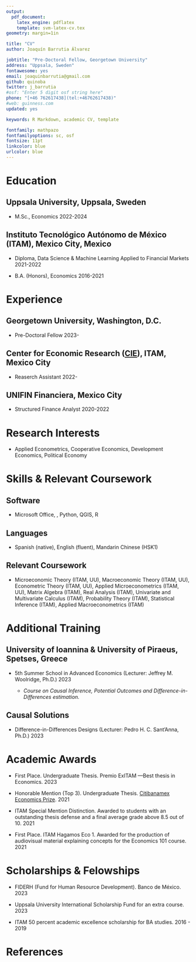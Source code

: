 ```yaml
---
output: 
  pdf_document:
    latex_engine: pdflatex
    template: svm-latex-cv.tex
geometry: margin=1in

title: "CV"
author: Joaquín Barrutia Álvarez

jobtitle: "Pre-Doctoral Fellow, Georgetown University"
address: "Uppsala, Sweden"
fontawesome: yes
email: joaquinbarrutia@gmail.com  
github: quinoba
twitter: j_barrutia
#osf: "Enter 5 digit osf string here"
phone: "[+46 762617438](tel:+46762617438)"
#web: guinness.com
updated: yes

keywords: R Markdown, academic CV, template

fontfamily: mathpazo
fontfamilyoptions: sc, osf
fontsize: 11pt
linkcolor: blue
urlcolor: blue
---
```


\cfoot{\scriptsize  Joaquín Barrutia - CV}

# Education

## Uppsala University, Uppsala, Sweden
- M.Sc., Economics \hfill 2022-2024

## Instituto Tecnológico Autónomo de México (ITAM), Mexico City, Mexico 
- Diploma, Data Science & Machine Learning Applied to Financial Markets \hfill 2021-2022

- B.A. (Honors), Economics  \hfill 2016-2021
\begin{myitemize}
  \item[--] \textit{Thesis: \href{https://github.com/quinoba/Spillovers_Cooperation}{We Both Step and Do Not Step in the Same Rivers: Municipal Cooperation and Water Pollution Spillovers in Mexico} (Supervisor: Emilio Gutiérrez, Ph.D.)}
\end{myitemize}

# Experience


## Georgetown University, Washington, D.C.


- Pre-Doctoral Fellow \hfill 2023-
\begin{myitemize}
  \item[--] \textit{Working as a Predoctoral Research Fellow with Dr. Laurent Bouton (Georgetown) through the United Programs for Political Economy Research (\href{https://sites.google.com/view/dcpec/upper}{UPPER Network}) as part of the Global Research Training Initiative.}
\end{myitemize}

## Center for Economic Research ([CIE](http://cie.itam.mx/)), ITAM, Mexico City

- Reaserch Assistant \hfill 2022-
\begin{myitemize}
  \item[--] \textit{Working in a Mercury Project research team with Dr. Antonella Bandiera (ITAM), Dr. Horacio Larreguy (ITAM), and Dr. John Marshall (Columbia), partnering with fact-checkers in Kenya, South Africa, and Bolivia, conducting two studies to test approaches to counter misinformation.\footnote{\href{https://www.ssrc.org/grantees/general-scalable-solutions-to-counter-misinformation-in-the-global-south/}{Harnessing influencers to counter misinformation: Scalable solutions in the Global South.}}}
\end{myitemize}
  

## UNIFIN Financiera, Mexico City

- Structured Finance Analyst \hfill 2020-2022

# Research Interests 

- Applied Econometrics, Cooperative Economics, Development Economics, Political Economy

# Skills & Relevant Coursework

## Software

- Microsoft Office, \LaTeX, Python, QGIS, R

## Languages

- Spanish (native), English (fluent), Mandarin Chinese (HSK1)

## Relevant Coursework

- Microeconomic Theory (ITAM, UU), Macroeconomic Theory (ITAM, UU), Econometric Theory (ITAM, UU), Applied Microeconometrics (ITAM, UU), Matrix Algebra (ITAM), Real Analysis (ITAM), Univariate and Multivariate Calculus (ITAM), Probability Theory (ITAM), Statistical Inference (ITAM), Applied Macroeconometrics (ITAM)

# Additional Training

## University of Ioannina & University of Piraeus, Spetses, Greece

- 5th Summer School in Advanced Economics (Lecturer: Jeffrey M. Woolridge, Ph.D.) \hfill 2023

  - *Course on Causal Inference, Potential Outcomes and Difference-in-Differences estimation.*


## Causal Solutions

- Difference-in-Differences Designs (Lecturer: Pedro H. C. Sant'Anna, Ph.D.) \hfill 2023


# Academic Awards

- First Place. Undergraduate Thesis. Premio ExITAM ---Best thesis in Economics. \hfill 2023

- Honorable Mention (Top 3). Undergraduate Thesis. [Citibanamex Economics Prize](https://www.banamex.com/premioeconomia/index.html). \hfill 2021

- ITAM Special Mention Distinction. Awarded to students with an outstanding thesis
defense and a final average grade above 8.5 out of 10. \hfill 2021

- First Place. ITAM Hagamos Eco 1. Awarded for the production of audiovisual material explaining concepts for the Economics 101 course. \hfill 2021


# Scholarships & Felowships

- FIDERH (Fund for Human Resource Development). Banco de México. \hfill 2023

- Uppsala University International Scholarship Fund for an extra course. \hfill 2023

- ITAM 50 percent academic excellence scholarship for BA studies. \hfill 2016 - 2019


# References

\begin{minipage}[t]{0.5\textwidth}
Horacio Larreguy\\
Associate Professor\\
ITAM\\
Mexico City, Mexico\\
\faEnvelopeO \text{} \href{mailto:horacio.larreguy@itam.mx}{horacio.larreguy@itam.mx}
\end{minipage}
\begin{minipage}[t]{0.5\textwidth}
Antonella Bandiera\\
Assistant Professor\\
ITAM\\
Mexico City, Mexico\\
\faEnvelopeO \text{} \href{mailto:antonella.bandiera@itam.mx}{antonella.bandiera@itam.mx}
\end{minipage}
\
\begin{minipage}[t]{0.5\textwidth}
John Marshall\\
Associate Professor\\
Columbia University\\
New York, United States\\
\faEnvelopeO \text{} \href{mailto:jm4401@columbia.edu }{jm4401@columbia.edu }
\end{minipage}
